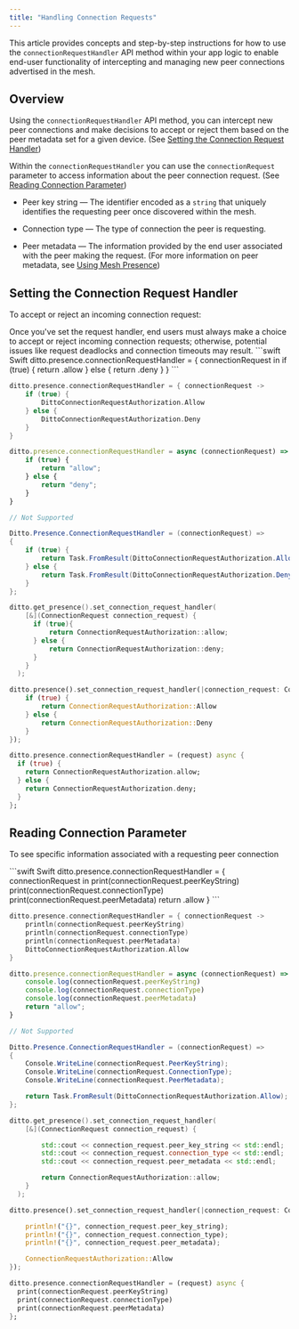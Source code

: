 ```yaml
---
title: "Handling Connection Requests"
---
```


This article provides concepts and step-by-step instructions for how to use the `connectionRequestHandler` API method within your app logic to enable end-user functionality of intercepting and managing new peer connections advertised in the mesh.

## Overview

Using the `connectionRequestHandler` API method, you can intercept new peer connections and make decisions to accept or reject them based on the peer metadata set for a given device. (See [Setting the Connection Request Handler](#setting-the-connection-request-handler))

Within the `connectionRequestHandler` you can use the `connectionRequest` parameter to access information about the peer connection request. (See [Reading Connection Parameter](#reading-connection-parameter))

- Peer key string — The identifier encoded as a `string` that uniquely identifies the requesting peer once discovered within the mesh.

- Connection type — The type of connection the peer is requesting.

- Peer metadata — The information provided by the end user associated with the peer making the request. (For more information on peer metadata, see [Using Mesh Presence](./using-mesh-presence))

## Setting the Connection Request Handler

To accept or reject an incoming connection request:

<Info>
Once you've set the request handler, end users must always make a choice to accept or reject incoming connection requests; otherwise, potential issues like request deadlocks and connection timeouts may result.
</Info>

<CodeGroup>
```swift Swift
ditto.presence.connectionRequestHandler = { connectionRequest in
    if (true) {
        return .allow
    } else {
        return .deny
    }
}
```

```kotlin Kotlin
ditto.presence.connectionRequestHandler = { connectionRequest ->
    if (true) {
        DittoConnectionRequestAuthorization.Allow
    } else {
        DittoConnectionRequestAuthorization.Deny
    }
}
```

```javascript JS
ditto.presence.connectionRequestHandler = async (connectionRequest) => {
    if (true) {
        return "allow";
    } else {
        return "deny";
    }
}
```

```java Java
// Not Supported
```

```csharp C#
Ditto.Presence.ConnectionRequestHandler = (connectionRequest) =>
{
    if (true) {
        return Task.FromResult(DittoConnectionRequestAuthorization.Allow);
    } else {
        return Task.FromResult(DittoConnectionRequestAuthorization.Deny);
    }
};
```

```cpp C++
ditto.get_presence().set_connection_request_handler(
    [&](ConnectionRequest connection_request) {
      if (true){
          return ConnectionRequestAuthorization::allow;
      } else {
          return ConnectionRequestAuthorization::deny;
      }
    }
  );
```

```rust Rust
ditto.presence().set_connection_request_handler(|connection_request: ConnectionRequest| {
    if (true) {
        return ConnectionRequestAuthorization::Allow
    } else {
        return ConnectionRequestAuthorization::Deny
    }
});
```

```dart Dart
ditto.presence.connectionRequestHandler = (request) async {
  if (true) {
    return ConnectionRequestAuthorization.allow;
  } else {
    return ConnectionRequestAuthorization.deny;
  }
};
```
</CodeGroup>

## Reading Connection Parameter

To see specific information associated with a requesting peer connection

<CodeGroup>
```swift Swift
ditto.presence.connectionRequestHandler = { connectionRequest in
    print(connectionRequest.peerKeyString)
    print(connectionRequest.connectionType)
    print(connectionRequest.peerMetadata)
    return .allow
}
```

```kotlin Kotlin
ditto.presence.connectionRequestHandler = { connectionRequest ->
    println(connectionRequest.peerKeyString)
    println(connectionRequest.connectionType)
    println(connectionRequest.peerMetadata)
    DittoConnectionRequestAuthorization.Allow
}
```

```javascript JS
ditto.presence.connectionRequestHandler = async (connectionRequest) => {
    console.log(connectionRequest.peerKeyString)
    console.log(connectionRequest.connectionType)
    console.log(connectionRequest.peerMetadata)
    return "allow";
}
```

```java Java
// Not Supported
```

```csharp C#
Ditto.Presence.ConnectionRequestHandler = (connectionRequest) =>
{
    Console.WriteLine(connectionRequest.PeerKeyString);
    Console.WriteLine(connectionRequest.ConnectionType);
    Console.WriteLine(connectionRequest.PeerMetadata);

    return Task.FromResult(DittoConnectionRequestAuthorization.Allow);
};
```

```cpp C++
ditto.get_presence().set_connection_request_handler(
    [&](ConnectionRequest connection_request) {

        std::cout << connection_request.peer_key_string << std::endl;
        std::cout << connection_request.connection_type << std::endl;
        std::cout << connection_request.peer_metadata << std::endl;

        return ConnectionRequestAuthorization::allow;
    }
  );
```

```rust Rust
ditto.presence().set_connection_request_handler(|connection_request: ConnectionRequest| {

    println!("{}", connection_request.peer_key_string);
    println!("{}", connection_request.connection_type);
    println!("{}", connection_request.peer_metadata);

    ConnectionRequestAuthorization::Allow
});
```

```dart Dart
ditto.presence.connectionRequestHandler = (request) async {
  print(connectionRequest.peerKeyString)
  print(connectionRequest.connectionType)
  print(connectionRequest.peerMetadata)
};
```
</CodeGroup>


